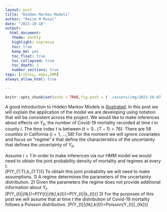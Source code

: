 ```yaml
---
layout: post
title: "Hidden Markov Models"
author: "Rasim M Musal"
date: "2023-10-10"
output:
  html_document:
   theme: darkly
   highlight: espresso
   toc: true
   keep_md: yes
   toc_float: true
   toc_collapsed: true
   toc_depth: 3
   number_sections: true
tags: [rshiny, maps,SMR]
always_allow_html: true

---
```


```r
knitr::opts_chunk$set(echo = TRUE,fig.path = ('./assets/img/2023-10-07-Hidden_Markov_Models'))
```
A good introduction to Hidden Markov Models is [illustrated](https://nipunbatra.github.io/hmm/). In this post we will explain the application of the model we are developing using notation that will be consistent across the project.
We would like to make inferences about effects on $Y_{ti}$, the number of Covid-19 mortality recorded at time $t$ in county $i$. The time index $t$ is between $(t=0 \ldots (T-1)=76)$. There are 58 counties in California $(i=1, \ldots ,58)$ For the moment we will ignore covariates and focus on "regime" $k$ that define the characteristics of the uncertainty that defines the uncertainty of $Y_{ti}$.

Assume $i=1$
In order to make inferences via our HMM model we would need to obtain the joint probability density of mortality and regimes at every $t$.   
\[P(Y_{1:T},k_{1:T})\]
To obtain this joint probability we will need to make assumptions.
1) A regime determines the parameters of the uncertainty distribution.
2) Given the parameters the regime does not provide additional information about $Y_{t}$.  
\[P(Y_{t}|\lambda_{tk})=P(Y_{t}|\lambda_{tk},k_{t})=P(Y_{t}|k_{t})\]
3) For the purposes of this post we will assume that at time $t$ the distribution of Covid-19 mortality follows a Poisson distribution.
\[P(Y_{t}|\lambda_{tk},k_{t})=Poisson(Y_{t}|\lambda_{tk})\]


